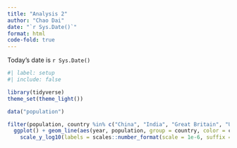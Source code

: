 ```yaml
---
title: "Analysis 2"
author: "Chao Dai"
date: "`r Sys.Date()`"
format: html
code-fold: true
---
```



Today's date is  `r Sys.Date()`


```r
#| label: setup
#| include: false

library(tidyverse)
theme_set(theme_light())
```


```r
data("population")
```


```r
filter(population, country %in% c("China", "India", "Great Britain", "United States of America")) %>% 
  ggplot() + geom_line(aes(year, population, group = country, color = country)) + 
    scale_y_log10(labels = scales::number_format(scale = 1e-6, suffix = "M"))
```

